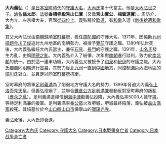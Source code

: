 {{japanese|japanese=大内 義弘|kana=おおうち よしひろ|romaji=Ōuchi Yoshihiro}}
'''大內義弘'''（{{bd|1356年||1400年||}}）是[[日本|日本]][[室町時代|室町時代]]的[[守護大名|守護大名]]，[[大內氏|大內氏]]第十代當主。他是[[大內弘世|大內弘世]]之子。[[幼名|幼名]]'''孫太郎'''，[[法號|法號]]'''香積寺殿秀山仁實'''（又做'''秀山實公'''、'''梅窗道實'''）。周防介、大內介、左京權大夫，官階[[從四位上|從四位上]]。義弘精於[[歌道|歌道]]，有[[和歌|和歌]]入選《[[新後拾遺和歌集|新後拾遺和歌集]]》。

其父大內弘世由[[南朝_(日本)|南朝]]歸順[[室町幕府|室町幕府]]，擔任[[周防國|周防國]]的守護大名。1371年，因協助[[九州探題|九州探題]][[今川了俊|今川了俊]]追討九州地區的南朝勢力，被授予[[豐前|豐前]]守護之職。1380年弘世死後，大內義弘繼任大內氏當主，兼任[[石見|石見]]、[[長門|長門]]的守護之職。1391年，[[山名氏|山名氏]]發生內亂，史稱[[明德之亂|明德之亂]]。大內義弘介入了紛爭。次年對[[南朝_(日本)|南朝]]進行談判，致力於[[南北朝_(日本)|南北朝]]的統一。由於這一連串功績，大內義弘又被授予了[[和泉國|和泉]]和[[紀伊國|紀伊]]的守護之職。大內氏獨自同[[明朝|明朝]]進行[[日明貿易|貿易]]，其勢力從[[北九州|北九州]]一直到[[中國地方|中國地方]]，同控制[[瀨戶內海|瀨戶內海]]地區的[[細川氏|細川氏]]對立，並且足以同[[室町幕府|室町幕府]]抗衡。

室町幕府的將軍[[足利義滿|足利義滿]]為了削弱地方守護大名的勢力，1399年脅迫大內義弘[[上洛|上洛]]面見[[天皇|天皇]]。但義弘拒絕了，並聯合[[鐮倉公方|鐮倉公方]][[足利滿兼|足利滿兼]]發動反對室町幕府的叛亂（[[應永之亂|應永之亂]]）。足利義滿遣禪僧[[絕海中津|絕海中津]]勸義弘投降，大內義弘率5000人據守[[堺|堺]]，等待足利滿兼的援軍。足利義滿率[[奉公眾|奉公眾]]火攻堺城，堺城最終陷落，義弘被[[畠山滿家|畠山滿家]]殺死。其墳墓位於今[[山口縣|山口縣]][[山口市|山口市]]保寧山的[[瑠璃光寺|瑠璃光寺]]。

義弘死後，大內氏即衰退。
{{Authority control}}
[[Category:大內氏|Category:大內氏]]
[[Category:守護大名|Category:守護大名]]
[[Category:日本戰爭身亡者|Category:日本戰爭身亡者]]
[[Category:日本战争身亡者|Category:日本战争身亡者]]
{{周防大內氏當主}}